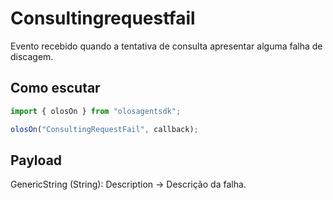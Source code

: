 # Consultingrequestfail

Evento recebido quando a tentativa de consulta apresentar alguma falha de discagem.

## Como escutar

```js copy
import { olosOn } from "olosagentsdk";

olosOn("ConsultingRequestFail", callback);
```

## Payload

GenericString (String): Description -> Descrição da falha.
